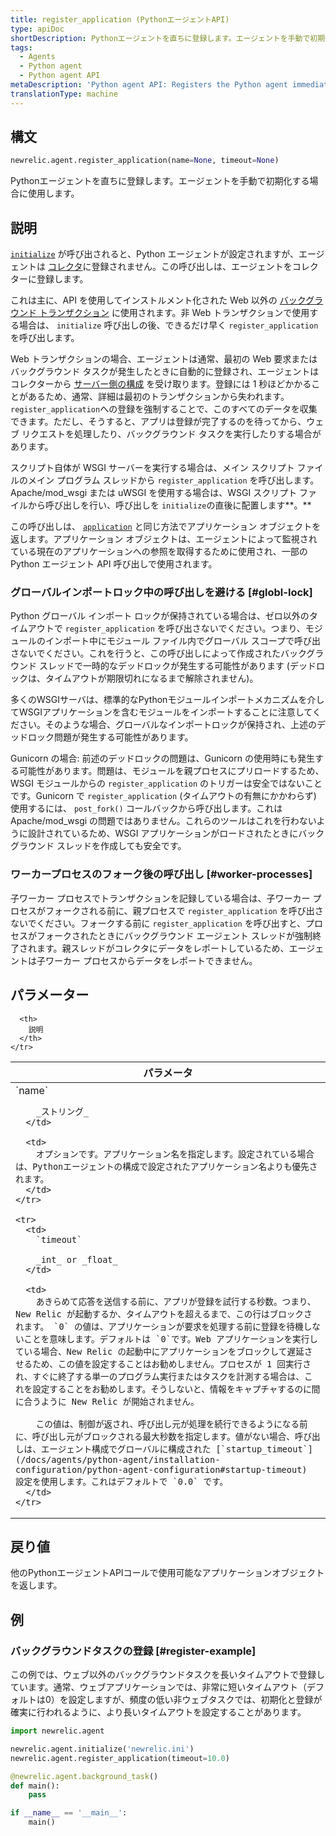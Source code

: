 ```yaml
---
title: register_application (PythonエージェントAPI)
type: apiDoc
shortDescription: Pythonエージェントを直ちに登録します。エージェントを手動で初期化する場合に使用します。
tags:
  - Agents
  - Python agent
  - Python agent API
metaDescription: 'Python agent API: Registers the Python agent immediately, instead of allowing it to be done more passively.'
translationType: machine
---
```


## 構文

```py
newrelic.agent.register_application(name=None, timeout=None)
```

Pythonエージェントを直ちに登録します。エージェントを手動で初期化する場合に使用します。

## 説明

[`initialize`](/docs/agents/python-agent/python-agent-api/initialize) が呼び出されると、Python エージェントが設定されますが、エージェントは [コレクタ](/docs/accounts-partnerships/education/getting-started-new-relic/glossary#collector)に登録されません。この呼び出しは、エージェントをコレクターに登録します。

これは主に、API を使用してインストルメント化された Web 以外の [バックグラウンド トランザクション](/docs/agents/python-agent/python-agent-api/background_task) に使用されます。非 Web トランザクションで使用する場合は、 `initialize` 呼び出しの後、できるだけ早く `register_application` を呼び出します。

Web トランザクションの場合、エージェントは通常、最初の Web 要求またはバックグラウンド タスクが発生したときに自動的に登録され、エージェントはコレクターから [サーバー側の構成](/docs/agents/manage-apm-agents/configuration/configure-agent#ssc) を受け取ります。登録には 1 秒ほどかかることがあるため、通常、詳細は最初のトランザクションから失われます。 `register_application`への登録を強制することで、このすべてのデータを収集できます。ただし、そうすると、アプリは登録が完了するのを待ってから、ウェブ リクエストを処理したり、バックグラウンド タスクを実行したりする場合があります。

スクリプト自体が WSGI サーバーを実行する場合は、メイン スクリプト ファイルのメイン プログラム スレッドから `register_application` を呼び出します。Apache/mod_wsgi または uWSGI を使用する場合は、WSGI スクリプト ファイルから呼び出しを行い、呼び出しを `initialize`の直後に配置します**。**

この呼び出しは、 [`application`](/docs/agents/python-agent/python-agent-api/application) と同じ方法でアプリケーション オブジェクトを返します。アプリケーション オブジェクトは、エージェントによって監視されている現在のアプリケーションへの参照を取得するために使用され、一部の Python エージェント API 呼び出しで使用されます。

### グローバルインポートロック中の呼び出しを避ける [#globl-lock]

Python グローバル インポート ロックが保持されている場合は、ゼロ以外のタイムアウトで `register_application` を呼び出さないでください。つまり、モジュールのインポート中にモジュール ファイル内でグローバル スコープで呼び出さないでください。これを行うと、この呼び出しによって作成されたバックグラウンド スレッドで一時的なデッドロックが発生する可能性があります (デッドロックは、タイムアウトが期限切れになるまで解除されません)。

多くのWSGIサーバは、標準的なPythonモジュールインポートメカニズムを介してWSGIアプリケーションを含むモジュールをインポートすることに注意してください。そのような場合、グローバルなインポートロックが保持され、上述のデッドロック問題が発生する可能性があります。

Gunicorn の場合: 前述のデッドロックの問題は、Gunicorn の使用時にも発生する可能性があります。問題は、モジュールを親プロセスにプリロードするため、WSGI モジュールからの `register_application` のトリガーは安全ではないことです。Gunicorn で `register_application` (タイムアウトの有無にかかわらず) 使用するには、 `post_fork()` コールバックから呼び出します。これは Apache/mod_wsgi の問題ではありません。これらのツールはこれを行わないように設計されているため、WSGI アプリケーションがロードされたときにバックグラウンド スレッドを作成しても安全です。

### ワーカープロセスのフォーク後の呼び出し [#worker-processes]

子ワーカー プロセスでトランザクションを記録している場合は、子ワーカー プロセスがフォークされる前に、親プロセスで `register_application` を呼び出さないでください。フォークする前に `register_application` を呼び出すと、プロセスがフォークされたときにバックグラウンド エージェント スレッドが強制終了されます。親スレッドがコレクタにデータをレポートしているため、エージェントは子ワーカー プロセスからデータをレポートできません。

## パラメーター

<table>
  <thead>
    <tr>
      <th width="25%">
        パラメータ
      </th>

      <th>
        説明
      </th>
    </tr>
  </thead>

  <tbody>
    <tr>
      <td>
        `name`

        _ストリング_
      </td>

      <td>
        オプションです。アプリケーション名を指定します。設定されている場合は、Pythonエージェントの構成で設定されたアプリケーション名よりも優先されます。
      </td>
    </tr>

    <tr>
      <td>
        `timeout`

        _int_ or _float_
      </td>

      <td>
        あきらめて応答を送信する前に、アプリが登録を試行する秒数。つまり、New Relic が起動するか、タイムアウトを超えるまで、この行はブロックされます。 `0` の値は、アプリケーションが要求を処理する前に登録を待機しないことを意味します。デフォルトは `0`です。Web アプリケーションを実行している場合、New Relic の起動中にアプリケーションをブロックして遅延させるため、この値を設定することはお勧めしません。プロセスが 1 回実行され、すぐに終了する単一のプログラム実行またはタスクを計測する場合は、これを設定することをお勧めします。そうしないと、情報をキャプチャするのに間に合うように New Relic が開始されません。

        この値は、制御が返され、呼び出し元が処理を続行できるようになる前に、呼び出し元がブロックされる最大秒数を指定します。値がない場合、呼び出しは、エージェント構成でグローバルに構成された [`startup_timeout`](/docs/agents/python-agent/installation-configuration/python-agent-configuration#startup-timeout) 設定を使用します。これはデフォルトで `0.0` です。
      </td>
    </tr>
  </tbody>
</table>

## 戻り値

他のPythonエージェントAPIコールで使用可能なアプリケーションオブジェクトを返します。

## 例

### バックグラウンドタスクの登録 [#register-example]

この例では、ウェブ以外のバックグラウンドタスクを長いタイムアウトで登録しています。通常、ウェブアプリケーションでは、非常に短いタイムアウト（デフォルトは0）を設定しますが、頻度の低い非ウェブタスクでは、初期化と登録が確実に行われるように、より長いタイムアウトを設定することがあります。

```py
import newrelic.agent

newrelic.agent.initialize('newrelic.ini')
newrelic.agent.register_application(timeout=10.0)

@newrelic.agent.background_task()
def main():
    pass

if __name__ == '__main__':
    main()
```